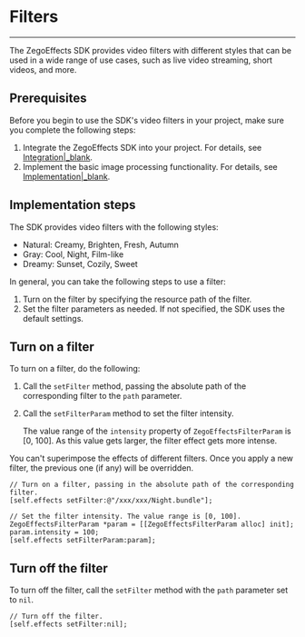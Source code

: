 # Filters

---


The ZegoEffects SDK provides video filters with different styles that can be used in a wide range of use cases, such as live video streaming, short videos, and more.

## Prerequisites

Before you begin to use the SDK's video filters  in your project, make sure you complete the following steps:

1. Integrate the ZegoEffects SDK into your project. For details, see [Integration\|_blank](#9909).
2. Implement the basic image processing functionality. For details, see [Implementation\|_blank](#9915).

## Implementation steps

The SDK provides video filters with the following styles:
- Natural: Creamy, Brighten, Fresh, Autumn
- Gray: Cool, Night, Film-like
- Dreamy: Sunset, Cozily, Sweet

In general, you can take the following steps to use a filter:

1. Turn on the filter by specifying the resource path of the filter.
2. Set the filter parameters as needed. If not specified, the SDK uses the default settings.


## Turn on a filter 

To turn on a filter, do the following:

1. Call the `setFilter` method, passing the absolute path of the corresponding filter to the `path` parameter.

2. Call the `setFilterParam` method to set the filter intensity.

   The value range of the `intensity` property of `ZegoEffectsFilterParam` is  [0, 100]. As this value gets larger, the filter effect gets more intense.

<div class ='mk-warning'>

You can't superimpose the effects of different filters. Once you apply a new filter, the previous one (if any) will be overridden.
</div>

```objc
// Turn on a filter, passing in the absolute path of the corresponding filter.
[self.effects setFilter:@"/xxx/xxx/Night.bundle"];

// Set the filter intensity. The value range is [0, 100].
ZegoEffectsFilterParam *param = [[ZegoEffectsFilterParam alloc] init];
param.intensity = 100;
[self.effects setFilterParam:param];
```

## Turn off the filter 

To turn off the filter, call the `setFilter` method with the `path` parameter set to `nil`.

```objc
// Turn off the filter.
[self.effects setFilter:nil];
```
